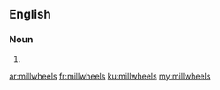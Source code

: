 ==English==

===Noun===
{{head|en|plural}}

# {{plural of|millwheel|lang=en}}

[[ar:millwheels]]
[[fr:millwheels]]
[[ku:millwheels]]
[[my:millwheels]]